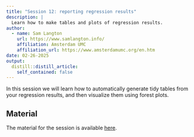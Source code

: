 ```yaml
---
title: "Session 12: reporting regression results"
description: |
  Learn how to make tables and plots of regression results.
author:
  - name: Sam Langton
    url: https://www.samlangton.info/
    affiliation: Amsterdam UMC
    affiliation_url: https://www.amsterdamumc.org/en.htm
date: 02-26-2025
output:
  distill::distill_article:
    self_contained: false
---
```


In this session we will learn how to automatically generate tidy tables from your regression results, and then visualize them using forest plots.

## Material

The material for the session is available [here](https://github.com/langtonhugh/rum_umc/tree/main/session_material/scripts).



